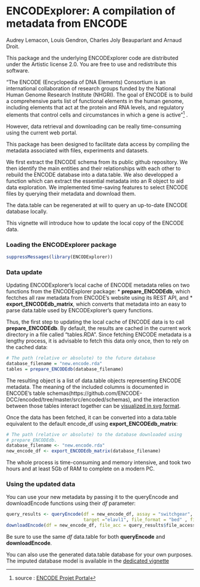 <!--
%\VignetteEngine{knitr::knitr}
%\VignetteIndexEntry{Data update}
-->

ENCODExplorer: A compilation of metadata from ENCODE
====================================================================
Audrey Lemacon, Louis Gendron, Charles Joly Beauparlant and Arnaud Droit.

This package and the underlying ENCODExplorer code are distributed under 
the Artistic license 2.0. You are free to use and redistribute this software. 

"The ENCODE (Encyclopedia of DNA Elements) Consortium is an international 
collaboration of research groups funded by the National Human Genome Research 
Institute (NHGRI). The goal of ENCODE is to build a comprehensive parts list of 
functional elements in the human genome, including elements that act at the 
protein and RNA levels, and regulatory elements that control cells and 
circumstances in which a gene is active"^[source : [ENCODE Projet Portal ](https://www.encodeproject.org/)] .

However, data retrieval and downloading can be really time-consuming using 
the current web portal. 

This package has been designed to facilitate data access by compiling the 
metadata associated with files, experiments and datasets. 

We first extract the ENCODE schema from its public github repository. 
We then identify the main entities and their relationships with each other to 
rebuild the ENCODE database into a data.table. 
We also developped a function which can extract the essential metadata into 
an R object to aid data exploration.
We implemented time-saving features to select ENCODE files by querying their 
metadata and download them.

The data.table can be regenerated at will to query an up-to-date ENCODE
database locally.

This vignette will introduce how to update the local copy of the ENCODE data.

### Loading the ENCODExplorer package

```r
suppressMessages(library(ENCODExplorer))
```

### Data update

Updating ENCODExplorer's local cache of ENCODE metadata relies on two functions 
from the ENCODExplorer package: 
* **prepare_ENCODEdb**, which fectches all raw metadata from ENCODE's website
using its REST API, and 
* **export_ENCODEdb_matrix**, which converts that metadata into an easy to 
parse data.table used by ENCODExplorer's query functions.

Thus, the first step to updating the local cache of ENCODE data is to call
**prepare_ENCODEdb**. By default, the results are cached in the current work 
directory in a file called "tables.RDA". Since fetching ENCODE metadata 
is a lengthy process, it is advisable to fetch this data only once, then to rely
on the cached data:

```r
# The path (relative or absolute) to the future database
database_filename = "new.encode.rda"
tables = prepare_ENCODEdb(database_filename)
```

The resulting object is a list of data.table objects representing ENCODE
metadata. The meaning of the included columns is documented in ENCODE's
table schemas(https://github.com/ENCODE-DCC/encoded/tree/master/src/encoded/schemas),
and the interaction between those tables interact together can be [visualized
in svg format](https://www.encodeproject.org/profiles/graph.svg).

Once the data has been fetched, it can be converted into a data.table equivalent 
to the default encode_df using **export_ENCODEdb_matrix**:

```r
# The path (relative or absolute) to the database downloaded using
# prepare_ENCODEdb.
database_filename <- "new.encode.rda"
new_encode_df <- export_ENCODEdb_matrix(database_filename)
```

The whole process is time-consuming and memory intensive, and took two hours 
and at least 5Gb of RAM to complete on a modern PC.

### Using the updated data

You can use your new metadata by passing it to the queryEncode and downloadEncode 
functions using their *df* parameter:

```r
query_results <- queryEncode(df = new_encode_df, assay = "switchgear",
                             target ="elavl1", file_format = "bed" , fixed = F)
downloadEncode(df = new_encode_df, file_acc = query_results$file_accession)
```

Be sure to use the same *df* data.table for both **queryEncode** and **downloadEncode**.

You can also use the generated data.table database for your own purposes. The
imputed database model is available in the [dedicated vignette](DBmodel.html)
